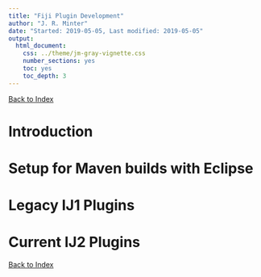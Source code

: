 ```yaml
---
title: "Fiji Plugin Development"
author: "J. R. Minter"
date: "Started: 2019-05-05, Last modified: 2019-05-05"
output:
  html_document:
    css: ../theme/jm-gray-vignette.css
    number_sections: yes
    toc: yes
    toc_depth: 3
---
```

[Back to Index](../README.html)

# Introduction


# Setup for Maven builds with Eclipse


# Legacy IJ1 Plugins


# Current IJ2 Plugins


[Back to Index](../README.html)